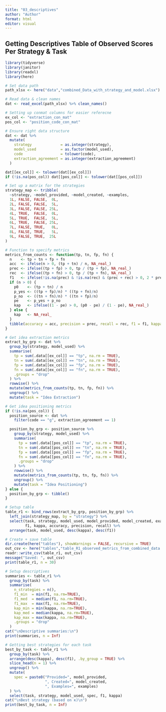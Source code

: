 ```yaml
---
title: "03_descriptives"
author: "Author"
format: html
editor: visual
---
```


## Getting Descriptives Table of Observed Scores Per Strategy & Task

```r
library(tidyverse)
library(janitor)
library(readxl)
library(here)

# Set data path
path_xlsx <- here("data","combined_Data_with_strategy_and_model.xlsx")

# Read data & clean names
dat <- read_excel(path_xlsx) %>% clean_names()

# Setting up conmat columns for easier referecne 
ex_col <- "extraction_con_mat"
pos_col <- "position_code_con_mat"

# Ensure right data structure
dat <- dat %>%
  mutate(
    strategy             = as.integer(strategy),
    model_used           = as.factor(model_used),
    code                 = tolower(code),
    extraction_agreement = as.integer(extraction_agreement)
  )

dat[[ex_col]] <- tolower(dat[[ex_col]])
if (!is.na(pos_col)) dat[[pos_col]] <- tolower(dat[[pos_col]])

# Set up a matrix for the strategies
strategy_map <- tribble(
  ~strategy, ~model_provided, ~model_created, ~examples,
  1L, FALSE, FALSE,  0L,
  2L, FALSE, FALSE,  5L,
  3L, FALSE, FALSE, 25L,
  4L, TRUE,  FALSE,  0L,
  5L, TRUE,  FALSE,  5L,
  6L, TRUE,  FALSE, 25L,
  7L, FALSE, TRUE,   0L,
  8L, FALSE, TRUE,   5L,
  9L, FALSE, TRUE,  25L
)

# Function to specify metrics
metrics_from_counts <- function(tp, tn, fp, fn) {
  n    <- tp + tn + fp + fn
  acc  <- ifelse(n > 0, (tp + tn) / n, NA_real_)
  prec <- ifelse((tp + fp) > 0, tp / (tp + fp), NA_real_)
  rec  <- ifelse((tp + fn) > 0, tp / (tp + fn), NA_real_)
  f1   <- ifelse(!is.na(prec) & !is.na(rec) & (prec + rec) > 0, 2 * prec * rec / (prec + rec), NA_real_)
  if (n > 0) {
    p0    <- (tp + tn) / n
    p_yes <- ((tp + fp)/n) * ((tp + fn)/n)
    p_no  <- ((tn + fn)/n) * ((tn + fp)/n)
    pe    <- p_yes + p_no
    kap   <- ifelse((1 - pe) > 0, (p0 - pe) / (1 - pe), NA_real_)
  } else {
    kap   <- NA_real_
  }
  tibble(accuracy = acc, precision = prec, recall = rec, f1 = f1, kappa = kap)
}

# Get idea extraction metrics
extract_by_grp <- dat %>%
  group_by(strategy, model_used) %>%
  summarise(
    tp = sum(.data[[ex_col]] == "tp", na.rm = TRUE),
    tn = sum(.data[[ex_col]] == "tn", na.rm = TRUE),
    fp = sum(.data[[ex_col]] == "fp", na.rm = TRUE),
    fn = sum(.data[[ex_col]] == "fn", na.rm = TRUE),
    .groups = "drop"
  ) %>%
  rowwise() %>%
  mutate(metrics_from_counts(tp, tn, fp, fn)) %>%
  ungroup() %>%
  mutate(task = "Idea Extraction")

# Get idea positioning metrics
if (!is.na(pos_col)) {
  position_source <- dat %>%
    filter(code == "g", extraction_agreement == 1)

  position_by_grp <- position_source %>%
    group_by(strategy, model_used) %>%
    summarise(
      tp = sum(.data[[pos_col]] == "tp", na.rm = TRUE),
      tn = sum(.data[[pos_col]] == "tn", na.rm = TRUE),
      fp = sum(.data[[pos_col]] == "fp", na.rm = TRUE),
      fn = sum(.data[[pos_col]] == "fn", na.rm = TRUE),
      .groups = "drop"
    ) %>%
    rowwise() %>%
    mutate(metrics_from_counts(tp, tn, fp, fn)) %>%
    ungroup() %>%
    mutate(task = "Idea Positioning")
} else {
  position_by_grp <- tibble()
}

# Setup table
table_r1 <- bind_rows(extract_by_grp, position_by_grp) %>%
  left_join(strategy_map, by = "strategy") %>%
  select(task, strategy, model_used, model_provided, model_created, examples,
         f1, kappa, accuracy, precision, recall) %>%
  arrange(task, model_used, desc(kappa), desc(f1))

# Create + save table
dir.create(here("tables"), showWarnings = FALSE, recursive = TRUE)
out_csv <- here("tables","table_R1_observed_metrics_from_combined_data.csv")
readr::write_csv(table_r1, out_csv)
message("Saved: ", out_csv)
print(table_r1, n = 30)

# Setup descriptives
summaries <- table_r1 %>%
  group_by(task) %>%
  summarise(
    n_strategies = n(),
    f1_min  = min(f1, na.rm=TRUE),
    f1_med  = median(f1, na.rm=TRUE),
    f1_max  = max(f1, na.rm=TRUE),
    kap_min = min(kappa, na.rm=TRUE),
    kap_med = median(kappa, na.rm=TRUE),
    kap_max = max(kappa, na.rm=TRUE),
    .groups = "drop"
  )
cat("\nDescriptive summaries:\n")
print(summaries, n = Inf)

# Getting best strategies for each task
best_by_task <- table_r1 %>%
  group_by(task) %>%
  arrange(desc(kappa), desc(f1), .by_group = TRUE) %>%
  slice_head(n = 1) %>%
  ungroup() %>%
  mutate(
    spec = paste0("Provided=", model_provided,
                  ", Created=", model_created,
                  ", Examples=", examples)
  ) %>%
  select(task, strategy, model_used, spec, f1, kappa)
cat("\nBest strategy (based on κ)\n")
print(best_by_task, n = Inf)
```
